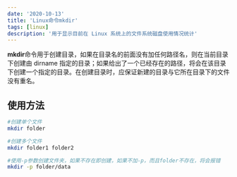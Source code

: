 ```yaml
---
date: '2020-10-13'
title: 'Linux命令mkdir'
tags: [linux]
description: '用于显示目前在 Linux 系统上的文件系统磁盘使用情况统计'
---
```


**mkdir**命令用于创建目录，如果在目录名的前面没有加任何路径名，则在当前目录下创建由 dirname 指定的目录；如果给出了一个已经存在的路径，将会在该目录下创建一个指定的目录。在创建目录时，应保证新建的目录与它所在目录下的文件没有重名。

## 使用方法

```bash
#创建单个文件
mkdir folder

#创建多个文件
mkdir folder1 folder2

#使用-p参数创建文件夹，如果不存在即创建，如果不加-p，而且folder不存在，将会报错
mkdir -p folder/data
```
